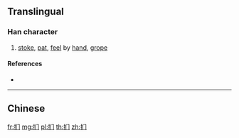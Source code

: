 {{also|捫}}
==Translingual==

===Han character===
{{Han char|rn=64|rad=手|as=03|sn=6|four=|canj=QLS|ids=⿰扌门}}

# [[stoke]], [[pat]], [[feel]] by [[hand]], [[grope]]

====References====
* {{Han ref|kx=0418.141|hdz=31831.100|uh=626A|ud=25194}}

----

==Chinese==
{{zh-see|捫}}

[[fr:扪]]
[[mg:扪]]
[[pl:扪]]
[[th:扪]]
[[zh:扪]]